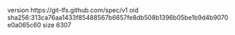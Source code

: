version https://git-lfs.github.com/spec/v1
oid sha256:313ca76aa1433f85488567b6657fe8db508b1396b05be1b9d4b9070e0a065c60
size 6307
